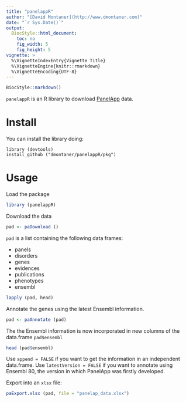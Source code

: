 ```yaml
---
title: "panelappR"
author: "[David Montaner](http://www.dmontaner.com)"
date: "`r Sys.Date()`"
output:
  BiocStyle::html_document:
    toc: no
    fig_width: 5
    fig_height: 5
vignette: >
  %\VignetteIndexEntry{Vignette Title}
  %\VignetteEngine{knitr::rmarkdown}
  %\VignetteEncoding{UTF-8}
---
```


```r
BiocStyle::markdown()
```

`panelappR` is an R library to download
[PanelApp](https://panelapp.extge.co.uk)
data.




Install
================================================================================

You can install the library doing:

    library (devtools)
    install_github ("dmontaner/panelappR/pkg")




Usage
================================================================================

Load the package

```r
library (panelappR)
```


Download the data

```r
pad <- paDownload ()
```

`pad` is a list containing the following data frames:

- panels
- disorders
- genes
- evidences
- publications
- phenotypes
- ensembl


```r
lapply (pad, head)
```


Annotate the genes using the latest Ensembl information.

```r
pad <- paAnnotate (pad)
```

The the Ensembl information is now incorporated  in new columns of the data.frame `pad$ensembl`

```r
head (pad$ensembl)
```

Use `append = FALSE` if you want to get the information in an independent data.frame.
Use `latestVersion = FALSE` if you want to annotate using Ensembl 80,
the version in which PanelApp was firstly developed.


Export into an `xlsx` file:

```r
paExport.xlsx (pad, file = "panelap_data.xlsx")
```

